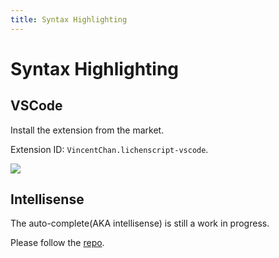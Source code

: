 ```yaml
---
title: Syntax Highlighting
---
```


# Syntax Highlighting

## VSCode

Install the extension from the market.

Extension ID: `VincentChan.lichenscript-vscode`.

![](./vscode-market.png)

## Intellisense

The auto-complete(AKA intellisense) is still a work in progress.

Please follow the [repo](https://github.com/lichenscript/lichenscript-vscode).
